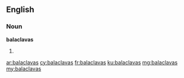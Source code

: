 ==English==

===Noun===
'''balaclavas'''

# {{plural of|balaclava}}

[[ar:balaclavas]]
[[cy:balaclavas]]
[[fr:balaclavas]]
[[ku:balaclavas]]
[[mg:balaclavas]]
[[my:balaclavas]]